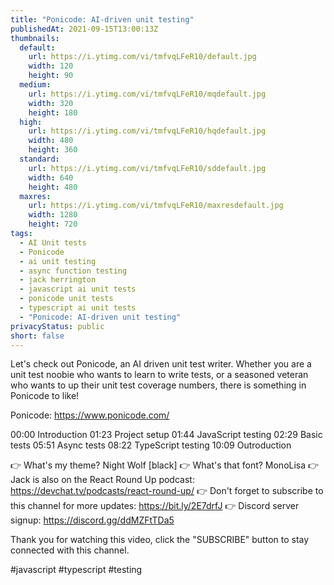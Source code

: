 ```yaml
---
title: "Ponicode: AI-driven unit testing"
publishedAt: 2021-09-15T13:00:13Z
thumbnails:
  default:
    url: https://i.ytimg.com/vi/tmfvqLFeR10/default.jpg
    width: 120
    height: 90
  medium:
    url: https://i.ytimg.com/vi/tmfvqLFeR10/mqdefault.jpg
    width: 320
    height: 180
  high:
    url: https://i.ytimg.com/vi/tmfvqLFeR10/hqdefault.jpg
    width: 480
    height: 360
  standard:
    url: https://i.ytimg.com/vi/tmfvqLFeR10/sddefault.jpg
    width: 640
    height: 480
  maxres:
    url: https://i.ytimg.com/vi/tmfvqLFeR10/maxresdefault.jpg
    width: 1280
    height: 720
tags:
  - AI Unit tests
  - Ponicode
  - ai unit testing
  - async function testing
  - jack herrington
  - javascript ai unit tests
  - ponicode unit tests
  - typescript ai unit tests
  - "Ponicode: AI-driven unit testing"
privacyStatus: public
short: false
---
```

  
  Let's check out Ponicode, an AI driven unit test writer. Whether you are a unit test noobie who wants to learn to write tests, or a seasoned veteran who wants to up their unit test coverage numbers, there is something in Ponicode to like!

Ponicode: https://www.ponicode.com/

00:00 Introduction
01:23 Project setup
01:44 JavaScript testing
02:29 Basic tests
05:51 Async tests
08:22 TypeScript testing
10:09 Outroduction

👉 What's my theme? Night Wolf [black]
👉 What's that font? MonoLisa
👉 Jack is also on the React Round Up podcast: https://devchat.tv/podcasts/react-round-up/
👉 Don't forget to subscribe to this channel for more updates: https://bit.ly/2E7drfJ
👉 Discord server signup: https://discord.gg/ddMZFtTDa5

Thank you for watching this video, click the "SUBSCRIBE" button to stay connected with this channel. 

#javascript #typescript #testing
  